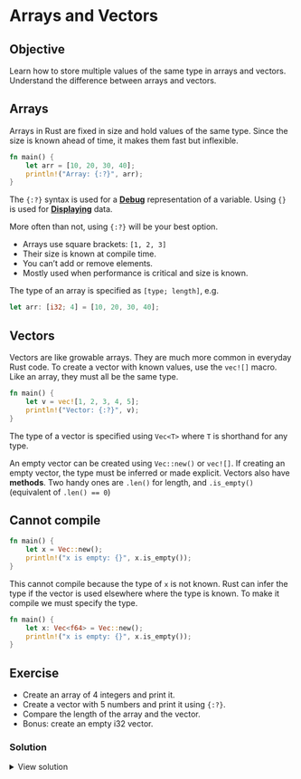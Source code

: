 # Arrays and Vectors

::: callout-tip

## Objective

Learn how to store multiple values of the same type in arrays and vectors. Understand the difference between arrays and vectors.
:::


## Arrays

Arrays in Rust are fixed in size and hold values of the same type. Since the size is known ahead of time, it makes them fast but inflexible.

```rust
fn main() {
    let arr = [10, 20, 30, 40];
    println!("Array: {:?}", arr);
}
```

::: callout-note
The `{:?}` syntax is used for a [**Debug**](https://doc.rust-lang.org/std/fmt/trait.Debug.html) representation of a variable. Using `{}` is used for [**Displaying**](https://doc.rust-lang.org/std/fmt/trait.Display.html) data.

More often than not, using `{:?}` will be your best option.
:::

* Arrays use square brackets: `[1, 2, 3]`
* Their size is known at compile time.
* You can't add or remove elements.
* Mostly used when performance is critical and size is known.

The type of an array is specified as `[type; length]`, e.g.

```rust
let arr: [i32; 4] = [10, 20, 30, 40];
```

## Vectors

Vectors are like growable arrays. They are much more common in everyday Rust code. To create a vector with known values, use the `vec![]` macro. Like an array, they must all be the same type.

```rust
fn main() {
    let v = vec![1, 2, 3, 4, 5];
    println!("Vector: {:?}", v);
}
```

The type of a vector is specified using `Vec<T>` where `T` is shorthand for any type.

An empty vector can be created using `Vec::new()` or `vec![]`. If creating an empty vector, the type must be inferred or made explicit. Vectors also have **methods**. Two handy ones are `.len()` for length, and `.is_empty()` (equivalent of `.len() == 0`)



::: callout-important
## Cannot compile
```rust
fn main() {
    let x = Vec::new();
    println!("x is empty: {}", x.is_empty());
}
```
:::

This cannot compile because the type of `x` is not known. Rust can infer the type if the vector is used elsewhere where the type is known. To make it compile we must specify the type.

```rust
fn main() {
    let x: Vec<f64> = Vec::new();
    println!("x is empty: {}", x.is_empty());
}
````


## Exercise

- Create an array of 4 integers and print it.
- Create a vector with 5 numbers and print it using `{:?}`.
- Compare the length of the array and the vector.
- Bonus: create an empty i32 vector.

### Solution

<details>
<summary>View solution</summary>

```rust
fn main() {
    let arr = [1, 2, 3, 4];
    println!("Array: {:?}", arr);

    let v = vec![10, 20, 30, 40, 50];
    println!("Vector: {:?}", v);

    // Bonus:
    let v = vec![42_i32; 0];
}
```

</details>
